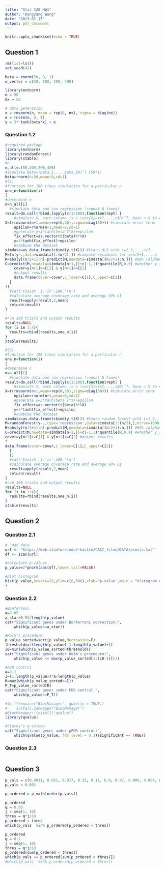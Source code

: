 ```yaml
---
title: "Stat 528 HW1"
author: "Dongyang Wang"
date: "2023-01-15"
output: pdf_document
---
```


```r
knitr::opts_chunk$set(echo = TRUE)
```

## Question 1

```r
rm(list=ls())
set.seed(42)

beta = rnorm(50, 0, 1)
n_vector = c(50, 100, 200, 400)
```

```r
library(mvtnorm)
n = 50
nx = 50

# data generation
x = rmvnorm(n, mean = rep(0, nx), sigma = diag(nx))
e = rnorm(n, 0, 1)
y = 3* tanh(beta*x) + e


```


### Question 1.2

```r
#required package
library(mvtnorm)
library(randomForest)
library(xtable)
#n
n_all=c(50,100,200,400)
#simulate beta=(beta_1,...,beta_50)ˆT (50*1)
beta=rnorm(n=50,mean=0,sd=1)
#(1)
#function for 100 times simulation for a particular n 
one_n=function(i)
{
#determine n
n=n_all[i]
  #simulate data and run regression (repeat N times)
result=do.call(rbind,lapply(c(1:100),function(rept) {
    #simulate X, each column is a \vec{X}=(x1,...,x50)ˆT, have n X (n columns) (50*n)
X=t(rmvnorm(n+1,mean=rep(0,50),sigma=diag(50))) #simulate error term
    epsilon=rnorm(n+1,mean=0,sd=1)
    #generate y=3*tanh(betaˆT*X)+epsilon
    fix_effect=as.vector(t(beta)%*%X)
    y=3*tanh(fix_effect)+epsilon
    #combine the dataset
simdata=as.data.frame(cbind(y,t(X))) #learn OLS with i=1,2,...,n/2
M=lm(y~.,data=simdata[1:(n/2),]) #compute residuals for i=n/2+1,...,n
R=abs(y[(n/2+1):n]-predict(M,newdata=simdata[(n/2+1):n,])) #90% (alpha=0.1) prediction interval for y_{n+1}
C=predict(M,newdata=simdata[n+1,])+c(-1,1)*quantile(R,0.9) #whether y_{n+1}\in C
    cover=y[n+1]>=C[1] & y[n+1]<=C[2]
    #output results
    data.frame(cover=cover,C_lower=C[1],C_upper=C[2])
  }
))
  #cat('Finish',i,'in',100,'\n')
  #calculate average coverage rate and average 90% CI
  result=apply(result,2,mean)
  return(result)
}

#run 100 trials and output results
results=NULL 
for (i in 1:4){
  results=rbind(results,one_n(i))
}
xtable(results)

```

```r
#(2)
#function for 100 times simulation for a particular n 
one_n=function(i)
{
#determine n
n=n_all[i]
  #simulate data and run regression (repeat N times)
result=do.call(rbind,lapply(c(1:100),function(rept) {
    #simulate X, each column is a \vec{X}=(x1,...,x50)ˆT, have n X (n columns) (50*n)
X=t(rmvnorm(n+1,mean=rep(0,50),sigma=diag(50))) #simulate error term
    epsilon=rnorm(n+1,mean=0,sd=1)
    #generate y=3*tanh(betaˆT*X)+epsilon
    fix_effect=as.vector(t(beta)%*%X)
    y=3*tanh(fix_effect)+epsilon
    #combine the dataset
simdata=as.data.frame(cbind(y,t(X))) #learn random forest with i=1,2,...,n/2
M=randomForest(y~.,type='regression',data=simdata[1:(n/2),],ntree=1000,mtry=5) #compute residuals for i=n/2+1,...,n
R=abs(y[(n/2+1):n]-predict(M,newdata=simdata[(n/2+1):n,])) #90% (alpha=0.1) prediction interval for y_{n+1}
C=predict(M,newdata=simdata[n+1,])+c(-1,1)*quantile(R,0.9) #whether y_{n+1}\in C
cover=y[n+1]>=C[1] & y[n+1]<=C[2] #output results
7
data.frame(cover=cover,C_lower=C[1],C_upper=C[2])
  }
  ))
  #cat('Finish',i,'in',100,'\n')
  #calculate average coverage rate and average 90% CI
  result=apply(result,2,mean)
  return(result)
}
#run 100 trials and output results
results=NULL 
for (i in 1:4){
  results=rbind(results,one_n(i))
}
xtable(results)
```

\newpage

## Question 2

### Question 2.1

```r
# Load data
url <- "https://web.stanford.edu/~hastie/CASI_files/DATA/prostz.txt"
df <- scan(url)
```

```r
#calculate p-values
p_value=2*pnorm(abs(df),lower.tail=FALSE)

#plot histogram 
hist(p_value,breaks=20,ylim=c(0,500),xlab='p-value',main = "Histogram of p-values", 
)
```

### Question 2.2

```r
#Bonferroni
a=0.05 
a_star=0.05/length(p_value)
cat("Significant genes under Bonferroni correction:", 
    which(p_value<=a_star))

#Holm’s procedure
p_value_sorted=sort(p_value,decreasing=F) 
threshold=a/(length(p_value)-1:length(p_value)+1) 
i0=min(which(p_value_sorted>threshold))
cat("Significant genes under Holm’s procedure:", 
    which(p_value <= max(p_value_sorted[1:(i0-1)])))

#FDR control
a=0.1
I=(1:length(p_value))*a/length(p_value)
R=max(which(p_value_sorted<=I))
P_T=p_value_sorted[R]
cat("Significant genes under FDR control:", 
    which(p_value<=P_T))

#if (!require("BiocManager", quietly = TRUE))
#    install.packages("BiocManager")
#BiocManager::install("qvalue")
library(qvalue)

#Storey’s q-values
cat("Significant genes under pFDR control:", 
    which(qvalue(p_value, fdr.level = 0.1)$significant == TRUE))
```


### Question 2.3

```r

```

\newpage

## Question 3

```r
p_vals = c(0.0011, 0.031, 0.017, 0.32, 0.11, 0.9, 0.07, 0.006, 0.004, 0.0009)
p_vals < 0.005

p_ordered = p_vals[order(p_vals)]
```

```r
p_ordered
q = 0.05
j = seq(1, 10)
thres = q*j/10
p_ordered < thres
which(p_vals  %in% p_ordered[p_ordered < thres])
```

```r
p_ordered
q = 0.2
j = seq(1, 10)
thres = q*j/10
p_ordered[sum(p_ordered < thres)]
which(p_vals <= p_ordered[sum(p_ordered < thres)])
#which(p_vals  %in% p_ordered[p_ordered < thres])
```